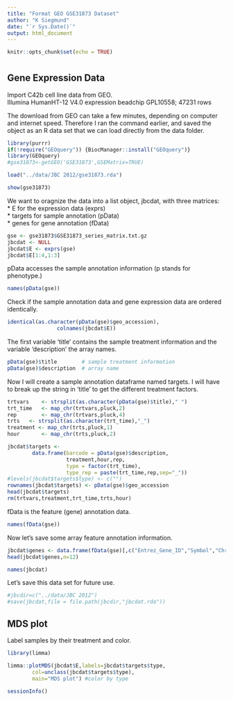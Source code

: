 ```yaml
---
title: "Format GEO GSE31873 Dataset"
author: "K Siegmund"
date: "`r Sys.Date()`"
output: html_document
---
```


```r
knitr::opts_chunk$set(echo = TRUE)
```
# {.tabset}

## Gene Expression Data

Import C42b cell line data from GEO.  
Illumina HumanHT-12 V4.0 expression beadchip
GPL10558; 47231 rows

The download from GEO can take a few minutes, depending on computer and internet speed. Therefore I ran the command earlier, and saved the object as an R data set that we can load directly from the data folder. 

```r
library(purrr)
if(!require("GEOquery")) {BiocManager::install("GEOquery")}
library(GEOquery)
#gse31873<-getGEO('GSE31873',GSEMatrix=TRUE)

load("../data/JBC 2012/gse31873.rda")
```

```r
show(gse31873)
```

We want to oragnize the data into a list object, jbcdat, with three matrices:    
* E for the expression data  (exprs)  
* targets for sample annotation  (pData)  
* genes for gene annotation  (fData)  
```r
gse <- gse31873$GSE31873_series_matrix.txt.gz
jbcdat <- NULL
jbcdat$E <- exprs(gse)    
jbcdat$E[1:4,1:3] 
```

pData accesses the sample annotation information (p stands for phenotype.)

```r
names(pData(gse))   
```


Check if the sample annotation data and gene expression data are ordered identically.
```r
identical(as.character(pData(gse)$geo_accession),
                colnames(jbcdat$E))
```

The first variable 'title' contains the sample treatment information and the variable 'description' the array names.
```r
pData(gse)$title        # sample treatment information
pData(gse)$description  # array name
```

Now I will create a sample annotation dataframe named targets. I will have to break up the string in 'title' to get the different treatment factors.
```r
trtvars    <- strsplit(as.character(pData(gse)$title)," ")
trt_time   <- map_chr(trtvars,pluck,2)
rep        <- map_chr(trtvars,pluck,4)
trts   <- strsplit(as.character(trt_time),"_")
treatment <- map_chr(trts,pluck,1)
hour       <- map_chr(trts,pluck,2)

jbcdat$targets <- 
        data.frame(barcode = pData(gse)$description,
                   treatment,hour,rep, 
                   type = factor(trt_time), 
                   type_rep = paste(trt_time,rep,sep="_"))
#levels(jbcdat$targets$type) <- c("")
rownames(jbcdat$targets) <- pData(gse)$geo_accession
head(jbcdat$targets)
rm(trtvars,treatment,trt_time,trts,hour)
```

fData is the feature (gene) annotation data.

```r
names(fData(gse))   
```

Now let's save some array feature annotation information. 
```r
jbcdat$genes <- data.frame(fData(gse)[,c("Entrez_Gene_ID","Symbol","Chromosome")])
head(jbcdat$genes,n=12)
```

```r
names(jbcdat)
```

Let's save this data set for future use.
```r
#jbcdir=c("../data/JBC 2012")
#save(jbcdat,file = file.path(jbcdir,"jbcdat.rda"))
```


## MDS plot

Label samples by their treatment and color.
```r
library(limma)

limma::plotMDS(jbcdat$E,labels=jbcdat$targets$type,
        col=unclass(jbcdat$targets$type),
        main="MDS plot") #color by type
```


```r
sessionInfo()
```

